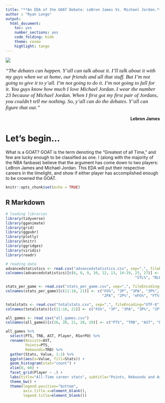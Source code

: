 ```yaml
---
title: "**An EDA of the GOAT Debate: LeBron James Vs. Michael Jordan.**"
author : "Ryan Longo"
output:
  html_document:
    toc: yes
    number_sections: yes
    code_folding: hide
    theme: cosmo
    highlight: tango
--- 
```


![](https://image-cdn.essentiallysports.com/wp-content/uploads/20200720192913/MJ-and-LBJ-1.jpg)
<p style="font-family: times, serif; font-size:13pt; font-style:italic">
"The debates can happen. Y’all can talk about it. I’ll talk about it with my guys when we at home, our friends and all that stuff. But I’m not going to give it to y’all. I’m not going to do it. I’m not going to fall for it. You guys know how much I love Michael Jordan. I wear the number 23 because of Michael Jordan. When I first got my first pair of Jordans, you couldn’t tell me nothing. So, y’all can do the debates. Y’all can figure that out.” 
<div style="text-align: right">
**Lebron James** </div>

# **Let's begin...**

What is a GOAT? GOAT is the term denoting the "Greatest of all Time," and few are lucky enough to be classified as one. I (along with the majority of the NBA fanbase) believe that the argument has come down to two players: LeBron James and Michael Jordan. This EDA will put their respective careers in the limelight, and show if either player has accomplished enough to be crowned the GOAT.

```r
knitr::opts_chunk$set(echo = TRUE)
```

## R Markdown

```r
# loading libraries
library(tidyverse)
library(gganimate)
library(grid)
library(ggpubr)
library(plotly)
library(knitr)
library(ggridges)
library(viridis)
library(readr)

# reading data
advancedstatistics <- read.csv("advancedstatistics.csv", sep=",", fileEncoding="UTF-8")
colnames(advancedstatistics)[c(6, 8, 9, 10, 12, 13, 14:19, 23, 27)] <- c("G" ,"PER", "TS%", "3PAr", "ORB%", "DRB%", "TRB%", "AST%", "VORP",
                                                           "STL%", "BLK%", "TOV%", "USG%", "WS/48")

stats_per_game <- read.csv("stats_per_game.csv", sep=",", fileEncoding="UTF-8")
colnames(stats_per_game)[c(11:18, 21)] <- c("FG%", "3P", "3PA", "3P%", "2P",
                                            "2PA", "2P%", "eFG%", "FT%")

totalstats <- read.csv("totalstats.csv", sep=",", fileEncoding="UTF-8")
colnames(totalstats)[c(11:18, 21)] <- c("FG%", "3P", "3PA", "3P%", "2P", "2PA", "2P%", "eFG%", "FT%")

all_games <- read_csv("all_games.csv")
colnames(all_games)[c(26, 20, 21, 28, 29)] <- c("PTS", "TRB", "AST", "Player", "RSorPO")
```

```r
all_games %>%
  select(PTS, TRB, AST, Player, RSorPO) %>%
  rename(Assists=AST,
         Points=PTS,
         Rebounds=TRB) %>%
  gather(Stats, Value, 1:3) %>%
  ggplot(aes(x=Value, fill=Stats)) +
  geom_histogram(stat="count") +
  xlim(0, 60) +
  facet_grid(Player ~ .) +
  labs(title="All-Time career stats", subtitle="Points, Rebounds and Assists", y="Count") +
  theme_bw() +
  theme(legend.position="bottom",
        axis.title.x=element_blank(),
        legend.title=element_blank())
```
